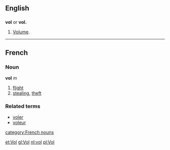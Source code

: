 ==English==

==={{Abbreviation}}===
'''vol''' or '''vol.'''
# [[Volume]].
----

==French==
===Noun===
'''vol''' ''m''

# [[flight]]
# [[stealing]], [[theft]]

===Related terms===
*[[voler]]
*[[voleur]]
[[category:French nouns]]

[[et:Vol]]
[[gl:Vol]]
[[nl:vol]]
[[pl:Vol]]